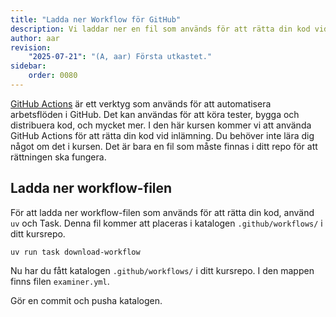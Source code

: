 ```yaml
---
title: "Ladda ner Workflow för GitHub" 
description: Vi laddar ner en fil som används för att rätta din kod vid inlämning.
author: aar
revision:
    "2025-07-21": "(A, aar) Första utkastet."
sidebar:
    order: 0080
---
```



[GitHub Actions](https://github.com/features/actions) är ett verktyg som används för att automatisera arbetsflöden i GitHub. Det kan användas för att köra tester, bygga och distribuera kod, och mycket mer. I den här kursen kommer vi att använda GitHub Actions för att rätta din kod vid inlämning. Du behöver inte lära dig något om det i kursen. Det är bara en fil som måste finnas i ditt repo för att rättningen ska fungera.



## Ladda ner workflow-filen

För att ladda ner workflow-filen som används för att rätta din kod, använd `uv` och Task. Denna fil kommer att placeras i katalogen `.github/workflows/` i ditt kursrepo.

```console title="Ladda ner workflow-filen"
uv run task download-workflow
```

Nu har du fått katalogen `.github/workflows/` i ditt kursrepo. I den mappen finns filen `examiner.yml`. 

Gör en commit och pusha katalogen.
